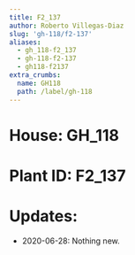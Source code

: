 ```yaml
---
title: F2_137
author: Roberto Villegas-Diaz
slug: 'gh-118/f2-137'
aliases:
  - gh_118-f2_137
  - gh-118-f2-137
  - gh118-f2137
extra_crumbs:
  name: GH118
  path: /label/gh-118
---
```


# **House**: GH_118
# **Plant ID**: F2_137
# **Updates**: 
 - 2020-06-28: Nothing new.
